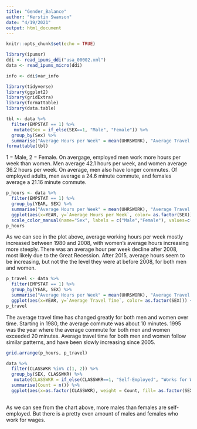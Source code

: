 ```yaml
---
title: "Gender_Balance"
author: "Kerstin Swanson"
date: "4/19/2021"
output: html_document
---
```


```r
knitr::opts_chunk$set(echo = TRUE)
```



```r
library(ipumsr)
ddi <- read_ipums_ddi("usa_00002.xml")
data <- read_ipums_micro(ddi)
```


```r
info <- ddi$var_info
```




```r
library(tidyverse)
library(ggplot2)
library(gridExtra)
library(formattable)
library(data.table)
```



```r
tbl <- data %>% 
  filter(EMPSTAT == 1) %>% 
   mutate(Sex = if_else(SEX==1, "Male", "Female")) %>% 
  group_by(Sex) %>% 
  summarise("Average Hours per Week" = mean(UHRSWORK), "Average Travel Time" = mean(TRANTIME))
formattable(tbl)

```


1 = Male, 2 = Female. On avergage, employed men work more hours per week than women. Men average 42.1 hours per week, and women average 36.2 hours per week. On average, men also have longer commutes. Of employed adults, men average a 24.6 minute commute, and females average a 21.16 minute commute. 



```r
p_hours <- data %>% 
  filter(EMPSTAT == 1) %>% 
  group_by(YEAR, SEX) %>% 
  summarise("Average Hours per Week" = mean(UHRSWORK), "Average Travel Time" = mean(TRANTIME)) %>% 
  ggplot(aes(x=YEAR, y=`Average Hours per Week`, color= as.factor(SEX))) + geom_line() + labs(title = "Average Workweek by Sex over Time", x = "Year", y= "Average Hours/Week") +
  scale_color_manual(name="Sex", labels = c("Male","Female"), values=c('steelblue1','Pink'))
p_hours
```


As we can see in the plot above, average working hours per week mostly increased between 1980 and 2008, with women's average hours increasing more steeply. There was an average hour per week decline after 2008, most likely due to the Great Recession. After 2015, average hours seem to be increasing, but not the the level they were at before 2008, for both men and women. 


```r
p_travel <- data %>% 
  filter(EMPSTAT == 1) %>% 
  group_by(YEAR, SEX) %>% 
  summarise("Average Hours per Week" = mean(UHRSWORK), "Average Travel Time" = mean(TRANTIME)) %>% 
  ggplot(aes(x=YEAR, y=`Average Travel Time`, color= as.factor(SEX))) + geom_line() + labs(title = "Average Commute by Sex over Time", x = "Year") + scale_color_manual(name="Sex",labels = c("Male", "Female"), values=c('steelblue1','Pink'))
p_travel
```



The average travel time has changed greatly for both men and women over time. Starting in 1980, the average commute was about 10 minutes. 1995 was the year where the average commute for both men and women exceeded 20 minutes. Average travel time for both men and women follow similar patterns, and have been slowly increasing since 2005. 




```r
grid.arrange(p_hours, p_travel)
```





```r
data %>% 
  filter(CLASSWKR %in% c(1, 2)) %>% 
  group_by(SEX, CLASSWKR) %>% 
   mutate(CLASSWKR = if_else(CLASSWKR==1, "Self-Employed", "Works for Wages")) %>%
  summarise(Count = n()) %>% 
  ggplot(aes(x=as.factor(CLASSWKR), weight = Count, fill= as.factor(SEX))) + geom_bar(position = "dodge") + labs(title = "Work Type by Sex", x = "Type of Work", y = "Count") + scale_fill_manual(name="Sex",labels = c("Male", "Female"), values=c('steelblue1','Pink')) 
  
```


As we can see from the chart above, more males than females are self-employed. But there is a pretty even amount of males and females who work for wages. 
